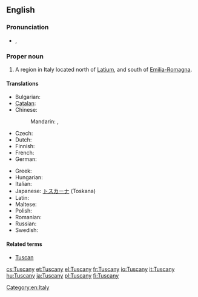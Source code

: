==English==
{{wikipedia}}
===Pronunciation===
* {{enPR|tŭsʹkənē}}, {{IPA|/ˈtʌskəni/}}

===Proper noun===
{{en-proper noun}}

# A region in Italy located north of [[Latium]], and south of [[Emilia-Romagna]].

====Translations====
{{trans-top|region in Italy}}
* Bulgarian: {{t|bg|Тоскана}}
* [[Catalan]]: {{t|ca|Toscana}}
* Chinese:
*: Mandarin: {{t|cmn|托斯卡納|sc=Hani}}, {{t|cmn|托斯卡纳|tr=Tuōsīkă'nà|sc=Hani}}
* Czech: {{t|cs|Toskánsko|n}}
* Dutch: {{t|nl|Toscane}}
* Finnish: {{t|fi|Toskana}}
* French: {{t+|fr|Toscane|f}}
* German: {{t+|de|Toskana|f}}
{{trans-mid}}
* Greek: {{t|el|Τοσκάνη|f|tr=Toskáni|sc=Grek}}
* Hungarian: {{t+|hu|Toszkána}}
* Italian: {{t+|it|Toscana|f}}
* Japanese: [[トスカーナ]] (Toskana)
* Latin: {{t|la|Tuscana}}
* Maltese: {{t|mt|Toskana}}
* Polish: {{t+|pl|Toskania|f}}
* Romanian: {{t|ro|Toscana|f}}
* Russian: {{t|ru|Тоскана|f|tr=Toskána}}
* Swedish: {{t|sv|Toscana}}
{{trans-bottom}}

====Related terms====
* [[Tuscan]]

[[Category:en:Italy]]

[[cs:Tuscany]]
[[et:Tuscany]]
[[el:Tuscany]]
[[fr:Tuscany]]
[[io:Tuscany]]
[[it:Tuscany]]
[[hu:Tuscany]]
[[ja:Tuscany]]
[[pl:Tuscany]]
[[fi:Tuscany]]